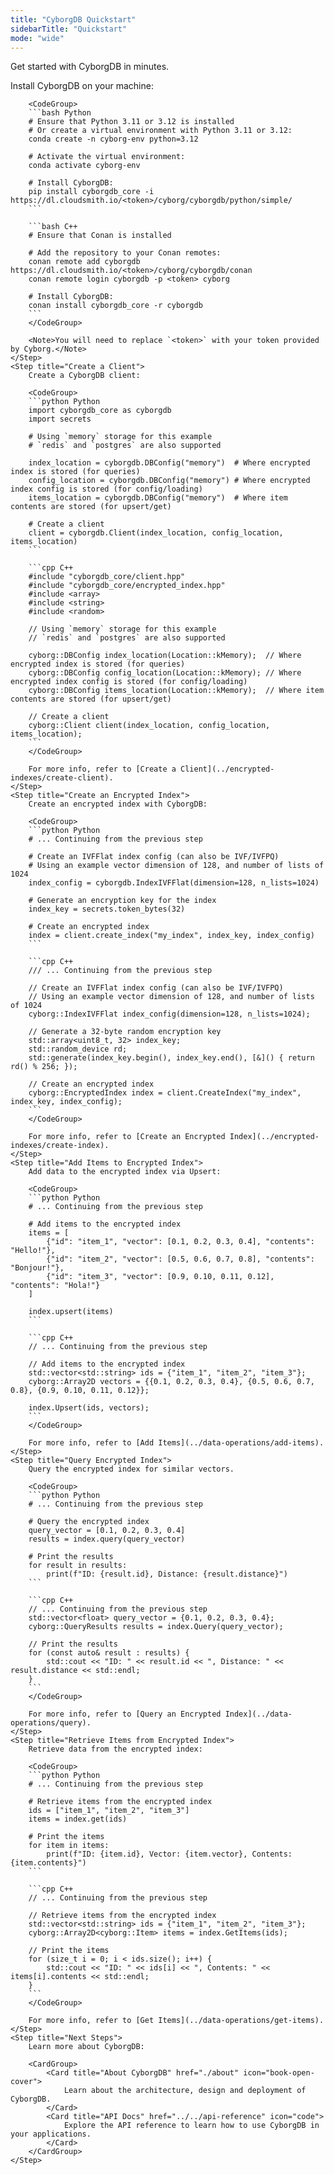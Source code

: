 ```yaml
---
title: "CyborgDB Quickstart"
sidebarTitle: "Quickstart"
mode: "wide"
---
```


Get started with CyborgDB in minutes.

<Steps>
    <Step title="Install CyborgDB">
        Install CyborgDB on your machine:

        <CodeGroup>
        ```bash Python
        # Ensure that Python 3.11 or 3.12 is installed
        # Or create a virtual environment with Python 3.11 or 3.12:
        conda create -n cyborg-env python=3.12

        # Activate the virtual environment:
        conda activate cyborg-env

        # Install CyborgDB:
        pip install cyborgdb_core -i https://dl.cloudsmith.io/<token>/cyborg/cyborgdb/python/simple/
        ```

        ```bash C++
        # Ensure that Conan is installed

        # Add the repository to your Conan remotes:
        conan remote add cyborgdb https://dl.cloudsmith.io/<token>/cyborg/cyborgdb/conan
        conan remote login cyborgdb -p <token> cyborg

        # Install CyborgDB:
        conan install cyborgdb_core -r cyborgdb
        ```
        </CodeGroup>

        <Note>You will need to replace `<token>` with your token provided by Cyborg.</Note>
    </Step>
    <Step title="Create a Client">
        Create a CyborgDB client:

        <CodeGroup>
        ```python Python
        import cyborgdb_core as cyborgdb
        import secrets

        # Using `memory` storage for this example
        # `redis` and `postgres` are also supported
        
        index_location = cyborgdb.DBConfig("memory")  # Where encrypted index is stored (for queries)
        config_location = cyborgdb.DBConfig("memory") # Where encrypted index config is stored (for config/loading)
        items_location = cyborgdb.DBConfig("memory")  # Where item contents are stored (for upsert/get)

        # Create a client
        client = cyborgdb.Client(index_location, config_location, items_location)
        ```

        ```cpp C++
        #include "cyborgdb_core/client.hpp"
        #include "cyborgdb_core/encrypted_index.hpp"
        #include <array>
        #include <string>
        #include <random>

        // Using `memory` storage for this example
        // `redis` and `postgres` are also supported

        cyborg::DBConfig index_location(Location::kMemory);  // Where encrypted index is stored (for queries)
        cyborg::DBConfig config_location(Location::kMemory); // Where encrypted index config is stored (for config/loading)
        cyborg::DBConfig items_location(Location::kMemory);  // Where item contents are stored (for upsert/get)

        // Create a client
        cyborg::Client client(index_location, config_location, items_location);
        ```
        </CodeGroup>

        For more info, refer to [Create a Client](../encrypted-indexes/create-client).
    </Step>
    <Step title="Create an Encrypted Index">
        Create an encrypted index with CyborgDB:

        <CodeGroup>
        ```python Python
        # ... Continuing from the previous step
        
        # Create an IVFFlat index config (can also be IVF/IVFPQ)
        # Using an example vector dimension of 128, and number of lists of 1024
        index_config = cyborgdb.IndexIVFFlat(dimension=128, n_lists=1024)

        # Generate an encryption key for the index
        index_key = secrets.token_bytes(32)

        # Create an encrypted index
        index = client.create_index("my_index", index_key, index_config)
        ```

        ```cpp C++
        /// ... Continuing from the previous step

        // Create an IVFFlat index config (can also be IVF/IVFPQ)
        // Using an example vector dimension of 128, and number of lists of 1024
        cyborg::IndexIVFFlat index_config(dimension=128, n_lists=1024);

        // Generate a 32-byte random encryption key
        std::array<uint8_t, 32> index_key;
        std::random_device rd;
        std::generate(index_key.begin(), index_key.end(), [&]() { return rd() % 256; });

        // Create an encrypted index
        cyborg::EncryptedIndex index = client.CreateIndex("my_index", index_key, index_config);
        ```
        </CodeGroup>

        For more info, refer to [Create an Encrypted Index](../encrypted-indexes/create-index).
    </Step>
    <Step title="Add Items to Encrypted Index">
        Add data to the encrypted index via Upsert:

        <CodeGroup>
        ```python Python
        # ... Continuing from the previous step

        # Add items to the encrypted index
        items = [
            {"id": "item_1", "vector": [0.1, 0.2, 0.3, 0.4], "contents": "Hello!"},
            {"id": "item_2", "vector": [0.5, 0.6, 0.7, 0.8], "contents": "Bonjour!"},
            {"id": "item_3", "vector": [0.9, 0.10, 0.11, 0.12], "contents": "Hola!"}
        ]

        index.upsert(items)
        ```

        ```cpp C++
        // ... Continuing from the previous step

        // Add items to the encrypted index
        std::vector<std::string> ids = {"item_1", "item_2", "item_3"};
        cyborg::Array2D vectors = {{0.1, 0.2, 0.3, 0.4}, {0.5, 0.6, 0.7, 0.8}, {0.9, 0.10, 0.11, 0.12}};

        index.Upsert(ids, vectors);
        ```
        </CodeGroup>

        For more info, refer to [Add Items](../data-operations/add-items).
    </Step>
    <Step title="Query Encrypted Index">
        Query the encrypted index for similar vectors.

        <CodeGroup>
        ```python Python
        # ... Continuing from the previous step

        # Query the encrypted index
        query_vector = [0.1, 0.2, 0.3, 0.4]
        results = index.query(query_vector)

        # Print the results
        for result in results:
            print(f"ID: {result.id}, Distance: {result.distance}")
        ```

        ```cpp C++
        // ... Continuing from the previous step
        std::vector<float> query_vector = {0.1, 0.2, 0.3, 0.4};
        cyborg::QueryResults results = index.Query(query_vector);

        // Print the results
        for (const auto& result : results) {
            std::cout << "ID: " << result.id << ", Distance: " << result.distance << std::endl;
        }
        ```
        </CodeGroup>

        For more info, refer to [Query an Encrypted Index](../data-operations/query).
    </Step>
    <Step title="Retrieve Items from Encrypted Index">
        Retrieve data from the encrypted index:

        <CodeGroup>
        ```python Python
        # ... Continuing from the previous step

        # Retrieve items from the encrypted index
        ids = ["item_1", "item_2", "item_3"]
        items = index.get(ids)

        # Print the items
        for item in items:
            print(f"ID: {item.id}, Vector: {item.vector}, Contents: {item.contents}")
        ```

        ```cpp C++
        // ... Continuing from the previous step

        // Retrieve items from the encrypted index
        std::vector<std::string> ids = {"item_1", "item_2", "item_3"};
        cyborg::Array2D<cyborg::Item> items = index.GetItems(ids);

        // Print the items
        for (size_t i = 0; i < ids.size(); i++) {
            std::cout << "ID: " << ids[i] << ", Contents: " << items[i].contents << std::endl;
        }
        ```
        </CodeGroup>

        For more info, refer to [Get Items](../data-operations/get-items).
    </Step>
    <Step title="Next Steps">
        Learn more about CyborgDB:

        <CardGroup>
            <Card title="About CyborgDB" href="./about" icon="book-open-cover">
                Learn about the architecture, design and deployment of CyborgDB.
            </Card>
            <Card title="API Docs" href="../../api-reference" icon="code">
                Explore the API reference to learn how to use CyborgDB in your applications.
            </Card>
        </CardGroup>
    </Step>
</Steps>
